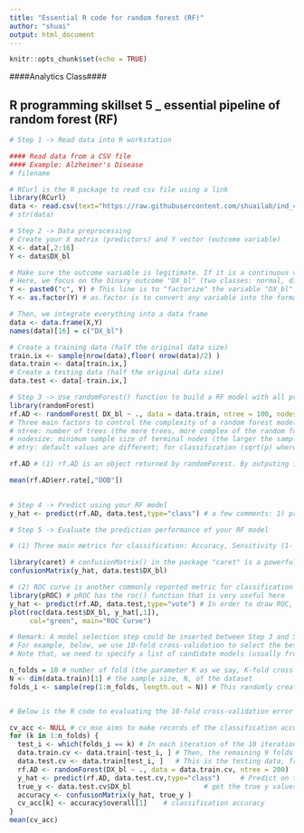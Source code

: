 ---
title: "Essential R code for random forest (RF)"
author: "shuai"
output: html_document
---

```{r setup, include=FALSE}
knitr::opts_chunk$set(echo = TRUE)
```


####Analytics Class####

## R programming skillset 5 _ essential pipeline of random forest (RF)

```{r}
# Step 1 -> Read data into R workstation

#### Read data from a CSV file 
#### Example: Alzheimer's Disease
# filename

# RCurl is the R package to read csv file using a link
library(RCurl)
data <- read.csv(text="https://raw.githubusercontent.com/shuailab/ind_498/master/resource/data/AD.csv")
# str(data)
```

```{r}
# Step 2 -> Data preprocessing
# Create your X matrix (predictors) and Y vector (outcome variable)
X <- data[,2:16]
Y <- data$DX_bl

# Make sure the outcome variable is legitimate. If it is a continuous variable (regression problem), it should be defined as a "num" variable in R. If it is a binary or a more genernal categorical variable (classification problem), it should be defined as a "factor" variable in R. 
# Here, we focus on the binary outcome "DX_bl" (two classes: normal, diseases). The following code makes sure the variable "DX_bl" is a "factor".
Y <- paste0("c", Y) # This line is to "factorize" the variable "DX_bl". It denotes "0" as "c0" and "1" as "c1", to highlight the fact that "DX_bl" is a factor variable, not a numerical variable
Y <- as.factor(Y) # as.factor is to convert any variable into the format as "factor" variable. 

# Then, we integrate everything into a data frame
data <- data.frame(X,Y)
names(data)[16] = c("DX_bl")

# Create a training data (half the original data size)
train.ix <- sample(nrow(data),floor( nrow(data)/2) )
data.train <- data[train.ix,]
# Create a testing data (half the original data size)
data.test <- data[-train.ix,]

```


```{r}
# Step 3 -> Use randomForest() function to build a RF model with all predictors
library(randomForest)
rf.AD <- randomForest( DX_bl ~ ., data = data.train, ntree = 100, nodesize = 20, mtry = 5) 
# Three main factors to control the complexity of a random forest model
# ntree: number of trees (the more trees, more complex of the random forest model)
# nodesize: minimum sample size of terminal nodes (the larger the sample size in terminal nodes, less complex of the trees, therefore, less complex of the random forest model)
# mtry: default values are different; for classification (sqrt(p) where p is number of variables in x) and regression (p/3). The larger the mtry value, more likely to get more complex random forest model

rf.AD # (1) rf.AD is an object returned by randomForest. By outputing it, you can see the OOB error and classification errors in each class (remember, this is training error). (2) For instance, rf.AD$err.rate, has three columns, corresponding to OOB error, error on class 1, and error on class 2, respectively. Each row corresponds to a tree. To get the overall OOB error, simply do mean(rf.AD$err.rate[,"OOB"]). (3) rf.AD$importance: gives ranking scores of the variables, the larger the score, the more importance of the model. 

mean(rf.AD$err.rate[,"OOB"])
     

```


```{r}
# Step 4 -> Predict using your RF model
y_hat <- predict(rf.AD, data.test,type="class") # a few comments: 1) predict() is a function that you can find in many R pacakges. R package developers tend to agree to write such a function predict(obj, data), where obj is the obj of the created model by that package, and data is the data points you want to predict on. 2) While in many cases this is not needed, sometimes you do need to specify the argument "type". Here, type="class", which means, y_hat are the predicted classes of the testing samples.

```

```{r}
# Step 5 -> Evaluate the prediction performance of your RF model

# (1) Three main metrics for classification: Accuracy, Sensitivity (1- False Positive), Specificity (1 - False Negative)

library(caret) # confusionMatrix() in the package "caret" is a powerful function to summerize the prediction performance of a classification model, reporting metrics such as Accuracy, Sensitivity (1- False Positive), Specificity (1 - False Negative), to name a few. 
confusionMatrix(y_hat, data.test$DX_bl)

# (2) ROC curve is another commonly reported metric for classification models
library(pROC) # pROC has the roc() function that is very useful here
y_hat <- predict(rf.AD, data.test,type="vote") # In order to draw ROC, we need the intermeidate prediction (before RF model binarize it into binary classification). Thus, by specifying the argument type="vote", we can generate this intermeidate prediction. y_hat now has two columns, one corresponds to the ratio of votes the trees assign to one class, and the other column is the ratio of votes the trees assign to another class.
plot(roc(data.test$DX_bl, y_hat[,1]),
     col="green", main="ROC Curve")

```



```{r}
# Remark: A model selection step could be inserted between Step 3 and Step 4 shown above.
# For example, below, we use 10-fold cross-validation to select the best tree size.
# Note that, we need to specify a list of candidate models (usually from simple to complex), then use 10-fold cross-validation to evaluate each of them. Then we pick up the best model with minimum prediciton error. The complexity of a random forest is mostly determined by the number of trees (argument: ntree), the depth of each tree that is also directly related to the minimum sample size at the leaf nodes (argument: nodesize), the number of features RF will randomly selet to split the nodes (argument: mtry). The number of trees is usually the biggest determinant. Thus, here, we assume that we can go with the other parameters such as the nodesize by default values in the randomforest package. We can evaluate a list of candidate models, e.g., by trying a RF models with ntree = 50, 100, 150, and 200, respectively. Note that, usually RF is with 50~250 trees. 

n_folds = 10 # number of fold (the parameter K as we say, K-fold cross validation)
N <- dim(data.train)[1] # the sample size, N, of the dataset
folds_i <- sample(rep(1:n_folds, length.out = N)) # This randomly creates a labeling vector (1 X N) for the N samples. For example, here, N = 16, and I run this function and it returns the value as 5  4  4 10  6  7  6  8  3  2  1  5  3  9  2  1. That means, the first sample is allocated to the 5th fold, the 2nd and 3rd samples are allocated to the 4th fold, etc. 


# Below is the R code to evaluating the 10-fold cross-validation error for the RF model with 200 trees. You can repeat this for other RF models with different number of trees, or different values on mtry or nodesizes. 

cv_acc <- NULL # cv_mse aims to make records of the classification accuracy for each fold
for (k in 1:n_folds) {
  test_i <- which(folds_i == k) # In each iteration of the 10 iterations, remember, we use one fold of                                      data as the testing data
  data.train.cv <- data.train[-test_i, ] # Then, the remaining 9 folds' data form our training data
  data.test.cv <- data.train[test_i, ]   # This is the testing data, from the ith fold
  rf.AD <- randomForest(DX_bl ~ ., data = data.train.cv, ntree = 200)  # Fit the linear model with the training data
  y_hat <- predict(rf.AD, data.test.cv,type="class")     # Predict on the testing data using the trained model
  true_y <- data.test.cv$DX_bl                  # get the true y values for the testing data
  accuracy <- confusionMatrix(y_hat, true_y )
  cv_acc[k] <- accuracy$overall[1]    # classification accuracy
}
mean(cv_acc)


```


